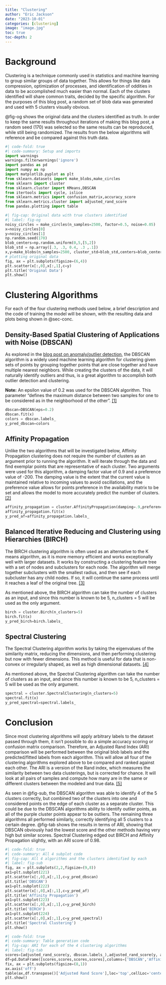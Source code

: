 ```yaml
---
title: "Clustering"
author: "Eric Jackson"
date: "2023-10-01"
categories: [clustering]
image: "image.jpg"
toc: true
toc-depth: 2
---
```


# Background

Clustering is a technique commonly used in statistics and machine learning to group similar groups of data together. This allows for things like data compression, optimization of processes, and identification of oddities in data to be accomplished much easier than normal. Each of the clusters identified will share common traits, decided by the specific algorithm. For the purposes of this blog post, a random set of blob data was generated and used with 5 clusters visually obvious.

@fig-og shows the original data and the clusters identified as truth. In order to keep the same results throughout iterations of making this blog post, a random seed (170) was selected so the same results can be reproduced, while still being randomized. The results from the below algorithms will reference and be compared against this truth data.

```python
#| code-fold: true
#| code-summary: Setup and imports
import warnings
warnings.filterwarnings('ignore')
import pandas as pd
import numpy as np 
import matplotlib.pyplot as plt
from sklearn.datasets import make_blobs,make_circles
from sklearn import cluster 
from sklearn.cluster import KMeans,DBSCAN
from itertools import cycle, islice
from sklearn.metrics import confusion_matrix,accuracy_score
from sklearn.metrics.cluster import adjusted_rand_score
from pandas.plotting import table
```

```python
#| fig-cap: Original data with true clusters identified 
#| label: fig-og
noisy_circles = make_circles(n_samples=2500, factor=0.5, noise=0.05)
x=noisy_circles[0]
y=noisy_circles[1]
np.random.seed(170) 
blob_centers=np.random.uniform(0,5,[5,2])
blob_std = np.array([.3, .3, 0.4, .3 ,.1])
x,y=make_blobs(n_samples=2500, cluster_std=blob_std,centers=blob_centers,random_state=170)
# plotting original data
fig, ax = plt.subplots(figsize=(6,4))
plt.scatter(x[:,0],x[:,1],c=y)
plt.title('Original Data')
plt.show()
```

# Clustering Algorithms

For each of the four clustering methods used below, a brief description and the code of training the model will be shown, with the resulting data and plots being shown in @sec-conc.

## Density-Based Spatial Clustering of Applications with Noise (DBSCAN)

As explored in the [blog post on anomaly/outlier detection](https://ericj96.github.io/posts/Anomaly_Outlier_Detection/), the DBSCAN algorithm is a widely used machine learning algorithm for clustering given sets of points by grouping together points that are close together and have multiple nearest neighbors. While creating the clusters of the data, it will naturally identify outliers and thus, is a great algorithm to accomplish both outlier detection and clustering.

**Note:** An epsilon value of 0.2 was used for the DBSCAN algorithm. This parameter "defines the maximum distance between two samples for one to be considered as in the neighborhood of the other". [\[1\]](https://scikit-learn.org/stable/modules/generated/sklearn.cluster.DBSCAN.html)

```python
dbscan=DBSCAN(eps=0.2)
dbscan.fit(x)
colors = dbscan.labels_
y_pred_dbscan=colors
```

## Affinity Propagation

Unlike the two algorithms that will be investigated below, Affinity Propagation clustering does not require the number of clusters as an argument prior to running the algorithm. It will iterate through the data and find exemplar points that are representative of each cluster. Two arguments were used for this algorithm, a damping factor value of 0.9 and a preference value of -200. The damping value is the extent that the current value is maintained relative to incoming values to avoid oscillations, and the preference value allows for points preference in the availability matrix to be set and allows the model to more accurately predict the number of clusters. [\[2\]](https://scikit-learn.org/stable/modules/generated/sklearn.cluster.AffinityPropagation.html)

```python
affinity_propagation = cluster.AffinityPropagation(damping=.9,preference=-200)
affinity_propagation.fit(x)
y_pred_af=affinity_propagation.labels_
```

## Balanced Iterative Reducing and Clustering using Hierarchies (BIRCH)

The BIRCH clustering algorithm is often used as an alternative to the K means algorithm, as it is more memory efficient and works exceptionally well with larger datasets. It works by constructing a clustering feature tree with a set of nodes and subclusters for each node. The algorithm will merge together subclusters with the smallest radius, and then see if each subcluster has any child nodes. If so, it will continue the same process until it reaches a leaf of the original tree. [\[3\]](https://scikit-learn.org/stable/modules/generated/sklearn.cluster.Birch.html)

As mentioned above, the BIRCH algorithm can take the number of clusters as an input, and since this number is known to be 5, n_clusters = 5 will be used as the only argument.

```python
birch = cluster.Birch(n_clusters=5)
birch.fit(x)
y_pred_birch=birch.labels_
```

## Spectral Clustering

The Spectral Clustering algorithm works by taking the eigenvalues of the similarity matrix, reducing the dimensions, and then performing clustering but now with fewer dimensions. This method is useful for data that is non-convex or irregularly shaped, as well as high dimensional datasets. [\[4\]](https://scikit-learn.org/stable/modules/generated/sklearn.cluster.SpectralClustering.html)

As mentioned above, the Spectral Clustering algorithm can take the number of clusters as an input, and since this number is known to be 5, n_clusters = 5 will be used as the only argument.

```python
spectral = cluster.SpectralClustering(n_clusters=5)
spectral.fit(x)   
y_pred_spectral=spectral.labels_
```

# Conclusion  {#sec-conc}

Since most clustering algorithms will apply arbitrary labels to the dataset passed through them, it isn't possible to do a simple accuracy scoring or confusion matrix comparison. Therefore, an Adjusted Rand Index (ARI) comparison will be performed between the original blob labels and the predicted/fitted labels from each algorithm. This will allow all four of the clustering algorithms explored above to be compared and ranked against each other. The ARI is a version of the Rand index, which measures the similarity between two data clusterings, but is corrected for chance. It will look at all pairs of samples and compute how many are in the same or different clusters between the modeled and true data. [\[5\]](https://scikit-learn.org/stable/modules/generated/sklearn.metrics.adjusted_rand_score.html)

As seen in @fig-sub, the DBSCAN algorithm was able to identify 4 of the 5 clusters correctly, but combined two of the clusters into one and considered points on the edge of each cluster as a separate cluster. This could be due to the DBSCAN algorithms ability to identify outlier points, as all of the purple cluster points appear to be outliers. The remaining three algorithms all performed similarly, correctly identifying all 5 clusters to a certain degree. @fig-tab shows the results in terms of ARI, showing that DBSCAN obviously had the lowest score and the other methods having very high but similar scores. Spectral Clustering edged out BIRCH and Affinity Propagation slightly, with an ARI score of 0.98.

```python
#| code-fold: true
#| code-summary: All 4 subplot code
#| fig-cap: All 4 algorithms and the clusters identified by each
#| label: fig-sub
fig, ax = plt.subplots(2,2,figsize=(9,8))
ax1=plt.subplot(221)
plt.scatter(x[:,0],x[:,1],c=y_pred_dbscan)
plt.title('DBSCAN')
ax1=plt.subplot(222)
plt.scatter(x[:,0],x[:,1],c=y_pred_af)
plt.title('Affinity Propagation')
ax1=plt.subplot(223)
plt.scatter(x[:,0],x[:,1],c=y_pred_birch)
plt.title('BIRCH')
ax1=plt.subplot(224)
plt.scatter(x[:,0],x[:,1],c=y_pred_spectral)
plt.title('Spectral Clustering')
plt.show()
```

```python
#| code-fold: true
#| code-summary: Table generation code
#| fig-cap: ARI for each of the 4 clustering algorithms
#| label: fig-tab
scores=[adjusted_rand_score(y, dbscan.labels_),adjusted_rand_score(y, affinity_propagation.labels_),adjusted_rand_score(y, birch.labels_) ,adjusted_rand_score(y, spectral.labels_)]
df=pd.DataFrame([scores,scores,scores,scores],columns=['DBSCAN','Affinity Propagation','BIRCH','Spectral Clustering'],index=['Adjusted Rand Score','R^21','R^22','R'])
fix, ax = plt.subplots(figsize=(8,1))
ax.axis('off')
table(ax,df.transpose()['Adjusted Rand Score'],loc='top',cellLoc='center',colWidths=list([.6, .6]))
plt.show()
```
